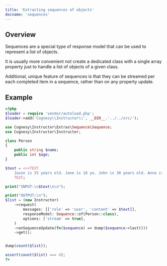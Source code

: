 ---
title: 'Extracting sequences of objects'
docname: 'sequences'
---

## Overview

Sequences are a special type of response model that can be used to represent
a list of objects.

It is usually more convenient not create a dedicated class with a single array
property just to handle a list of objects of a given class.

Additional, unique feature of sequences is that they can be streamed per each
completed item in a sequence, rather than on any property update.

## Example

```php
<?php
$loader = require 'vendor/autoload.php';
$loader->add('Cognesy\\Instructor\\', __DIR__.'../../src/');

use Cognesy\Instructor\Extras\Sequence\Sequence;
use Cognesy\Instructor\Instructor;

class Person
{
    public string $name;
    public int $age;
}

$text = <<<TEXT
    Jason is 25 years old. Jane is 18 yo. John is 30 years old. Anna is 2 years younger than him.
    TEXT;

print("INPUT:\n$text\n\n");

print("OUTPUT:\n");
$list = (new Instructor)
    ->request(
        messages: [['role' => 'user', 'content' => $text]],
        responseModel: Sequence::of(Person::class),
        options: ['stream' => true],
    )
    ->onSequenceUpdate(fn($sequence) => dump($sequence->last()))
    ->get();


dump(count($list));

assert(count($list) === 4);
?>
```
